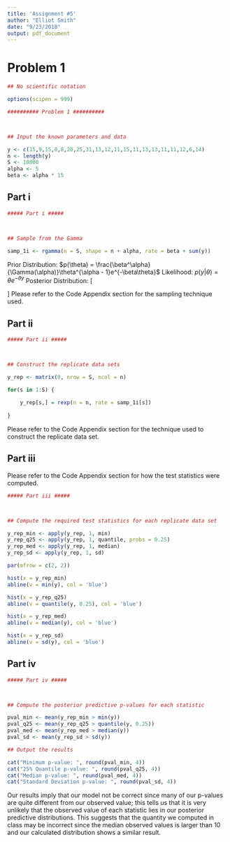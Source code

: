 ```yaml
---
title: 'Assignment #5'
author: "Elliot Smith"
date: "9/23/2018"
output: pdf_document
---
```


# Problem 1

```r

## No scientific notation

options(scipen = 999)

########## Problem 1 ##########



## Input the known parameters and data

y <- c(15,9,15,8,8,20,25,31,13,12,11,15,11,13,13,11,11,12,6,14)
n <- length(y)
S <- 10000
alpha <- 5
beta <- alpha * 15

```

## Part i

```r

##### Part i #####



## Sample from the Gamma

samp_1i <- rgamma(n = S, shape = n + alpha, rate = beta + sum(y))

```

Prior Distribution: $p(\theta) = \frac{\beta^\alpha}{\Gamma(\alpha)}\theta^{\alpha - 1}e^{-\beta\theta}$
\newline
Likelihood: $p(y|\theta) = {\theta}e^{-\theta{y}}$
\newline
\newline
Posterior Distribution:
\newline
\[
\begin{aligned}
p(\theta|y) & \propto p(y|\theta)p(\theta) \\
& \propto \frac{\beta^\alpha}{\Gamma(\alpha)}\theta^{\alpha - 1}e^{-\beta\theta} \times {\theta}^ne^{-\sum_{i=1}^n\theta{y_i}} \\
& \propto \theta^{(\alpha + n) - 1}e^{-(\beta + \sum_{i=1}^n y_i)\theta} \\
& \sim Gamma(\alpha + n, \beta + \sum_{i=1}^n y_i)
\end{aligned}
\]
\newline
Please refer to the Code Appendix section for the sampling technique used.

## Part ii

```r

##### Part ii #####



## Construct the replicate data sets

y_rep <- matrix(0, nrow = S, ncol = n)

for(s in 1:S) {
    
    y_rep[s,] = rexp(n = n, rate = samp_1i[s])
    
}

```

Please refer to the Code Appendix section for the technique used to construct the replicate data set.

## Part iii

Please refer to the Code Appendix section for how the test statistics were computed.

```r

##### Part iii #####



## Compute the required test statistics for each replicate data set

y_rep_min <- apply(y_rep, 1, min)
y_rep_q25 <- apply(y_rep, 1, quantile, probs = 0.25)
y_rep_med <- apply(y_rep, 1, median)
y_rep_sd <- apply(y_rep, 1, sd)

par(mfrow = c(2, 2))

hist(x = y_rep_min)
abline(v = min(y), col = 'blue')

hist(x = y_rep_q25)
abline(v = quantile(y, 0.25), col = 'blue')

hist(x = y_rep_med)
abline(v = median(y), col = 'blue')

hist(x = y_rep_sd)
abline(v = sd(y), col = 'blue')

```

## Part iv

```r

##### Part iv #####



## Compute the posterior predictive p-values for each statistic

pval_min <- mean(y_rep_min > min(y))
pval_q25 <- mean(y_rep_q25 > quantile(y, 0.25))
pval_med <- mean(y_rep_med > median(y))
pval_sd <- mean(y_rep_sd > sd(y))

## Output the results

cat("Minimum p-value: ", round(pval_min, 4))
cat("25% Quantile p-value: ", round(pval_q25, 4))
cat("Median p-value: ", round(pval_med, 4))
cat("Standard Deviation p-value: ", round(pval_sd, 4))

```

Our results imply that our model not be correct since many of our p-values are quite different from our observed value; this tells us that it is very unlikely that the observed value of each statistic lies in our posterior predictive distributions. This suggests that the quantity we computed in class may be incorrect since the median observed values is larger than 10 and our calculated distribution shows a similar result.






